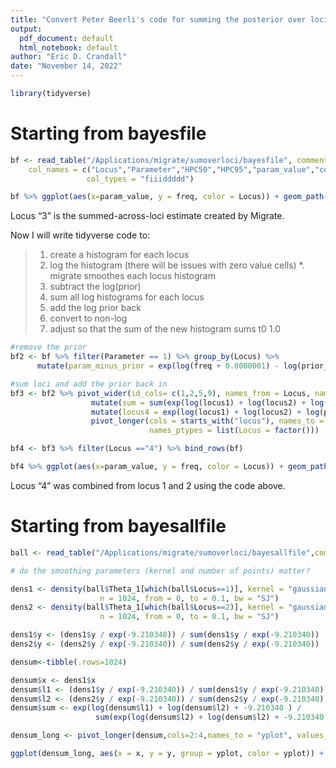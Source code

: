 ```yaml
---
title: "Convert Peter Beerli's code for summing the posterior over loci into R"
output:
  pdf_document: default
  html_notebook: default
author: "Eric D. Crandall"
date: "November 14, 2022"
---
```


```r
library(tidyverse)
```


# Starting from bayesfile



```r
bf <- read_table("/Applications/migrate/sumoverloci/bayesfile", comment = "#",
    col_names = c("Locus","Parameter","HPC50","HPC95","param_value","count","freq","cumulative_freq","prior_freq"), 
                 col_types = "fiiiddddd")

bf %>% ggplot(aes(x=param_value, y = freq, color = Locus)) + geom_path() + scale_color_discrete() + facet_wrap(vars(Parameter), scales = "free")

```

Locus "3" is the summed-across-loci estimate created by Migrate.


Now I will write tidyverse code to:

> 1. create a histogram for each locus
2. log the histogram (there will be issues with zero value cells)
*. migrate smoothes each locus histogram
3. subtract the log(prior)
4. sum all log histograms for each locus
5. add the log prior back
6. convert to non-log
7. adjust so that the sum of the new histogram sums t0 1.0


```r

#remove the prior
bf2 <- bf %>% filter(Parameter == 1) %>% group_by(Locus) %>% 
      mutate(param_minus_prior = exp(log(freq + 0.0000001) - log(prior_freq + 0.0000001)) / sum(freq))

#sum loci and add the prior back in
bf3 <- bf2 %>% pivot_wider(id_cols= c(1,2,5,9), names_from = Locus, names_prefix = "locus", values_from = param_minus_prior) %>% 
                  mutate(sum = sum(exp(log(locus1) + log(locus2) + log(prior_freq)))) %>% 
                  mutate(locus4 = exp(log(locus1) + log(locus2) + log(prior_freq))/sum) %>% 
                  pivot_longer(cols = starts_with("locus"), names_to = "Locus", names_prefix = "locus", values_to = "freq",
                               names_ptypes = list(Locus = factor()))

bf4 <- bf3 %>% filter(Locus =="4") %>% bind_rows(bf)

bf4 %>% ggplot(aes(x=param_value, y = freq, color = Locus)) + geom_path() + scale_color_discrete() + facet_wrap(vars(Parameter), scales = "free")
```

Locus "4" was combined from locus 1 and 2 using the code above.

# Starting from bayesallfile

```r
ball <- read_table("/Applications/migrate/sumoverloci/bayesallfile",comment = "#")

# do the smoothing parameters (kernel and number of points) matter?

dens1 <- density(ball$Theta_1[which(ball$Locus==1)], kernel = "gaussian", 
                    n = 1024, from = 0, to = 0.1, bw = "SJ")
dens2 <- density(ball$Theta_1[which(ball$Locus==2)], kernel = "gaussian",
                    n = 1024, from = 0, to = 0.1, bw = "SJ")

dens1$y <- (dens1$y / exp(-9.210340)) / sum(dens1$y / exp(-9.210340))
dens2$y <- (dens2$y / exp(-9.210340)) / sum(dens2$y / exp(-9.210340))

densum<-tibble(.rows=1024)

densum$x <- dens1$x
densum$l1 <- (dens1$y / exp(-9.210340)) / sum(dens1$y / exp(-9.210340))
densum$l2 <- (dens2$y / exp(-9.210340)) / sum(dens2$y / exp(-9.210340))
densum$sum <- exp(log(densum$l1) + log(densum$l2) + -9.210340 ) / 
                   sum(exp(log(densum$l2) + log(densum$l2) + -9.210340 ))

densum_long <- pivot_longer(densum,cols=2:4,names_to = "yplot", values_to = "y")

ggplot(densum_long, aes(x = x, y = y, group = yplot, color = yplot)) + geom_line()

```


